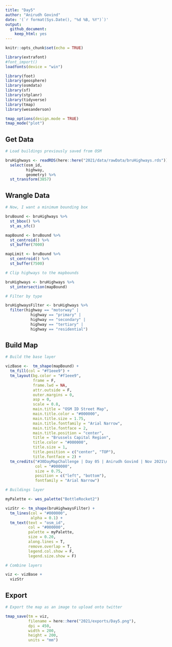 ```yaml
---
title: "Day5"
author: "Anirudh Govind"
date: '(`r format(Sys.Date(), "%d %B, %Y")`)'
output:
  github_document:
    keep_html: yes
---
```


```r
knitr::opts_chunk$set(echo = TRUE)

library(extrafont)
#font_import()
loadfonts(device = "win")

library(foot)
library(geosphere)
library(osmdata)
library(sf)
library(stplanr)
library(tidyverse)
library(tmap)
library(wesanderson)

tmap_options(design.mode = TRUE)
tmap_mode("plot")
```

## Get Data

```r
# Load buildings previously saved from OSM

bruHighways <- readRDS(here::here("2021/data/rawData/bruHighways.rds")) %>% 
  select(osm_id,
         highway,
         geometry) %>% 
  st_transform(3857)
```

## Wrangle Data

```r
# Now, I want a minimum bounding box

bruBound <- bruHighways %>% 
  st_bbox() %>% 
  st_as_sfc()

mapBound <- bruBound %>% 
  st_centroid() %>% 
  st_buffer(7000)

mapLimit <- bruBound %>% 
  st_centroid() %>% 
  st_buffer(7500)
```

```r
# Clip highways to the mapbounds

bruHighways <- bruHighways %>% 
  st_intersection(mapBound)
```

```r
# Filter by type

bruHighwaysFilter <- bruHighways %>% 
  filter(highway == "motorway" |
           highway == "primary" |
           highway == "secondary" |
           highway == "tertiary" |
           highway == "residential")
```

## Build Map

```r
# Build the base layer

vizBase <-  tm_shape(mapBound) +
  tm_fill(col = "#f1eee9") +
  tm_layout(bg.color = "#f1eee9",
            frame = F,
            frame.lwd = NA,
            attr.outside = F,
            outer.margins = 0,
            asp = 0,
            scale = 0.8,
            main.title = "OSM ID Street Map",
            main.title.color = "#000000",
            main.title.size = 1.75,
            main.title.fontfamily = "Arial Narrow",
            main.title.fontface = 2,
            main.title.position = "center",
            title = "Brussels Capital Region",
            title.color = "#000000",
            title.size = 1,
            title.position = c("center", "TOP"),
            title.fontface = 2) + 
  tm_credits("#30DayMapChallenge | Day 05 | Anirudh Govind | Nov 2021\nMap data © OpenStreetMap contributors and available from https://www.openstreetmap.org",
             col = "#000000",
             size = 0.75,
             position = c("left", "bottom"),
             fontfamily = "Arial Narrow")
```

```r
# Buildings layer

myPalette <- wes_palette("BottleRocket2")

vizStr <- tm_shape(bruHighwaysFilter) +
  tm_lines(col = "#000000",
           alpha = 0.1) +
  tm_text(text = "osm_id",
          col = "#000000",
          palette = myPalette,
          size = 0.20,
          along.lines = T,
          remove.overlap = T,
          legend.col.show = F,
          legend.size.show = F)
```

```r
# Combine layers

viz <- vizBase +
  vizStr
```

## Export

```r
# Export the map as an image to upload onto twitter

tmap_save(tm = viz,
          filename = here::here("2021/exports/Day5.png"),
          dpi = 450,
          width = 200,
          height = 200,
          units = "mm")

```
